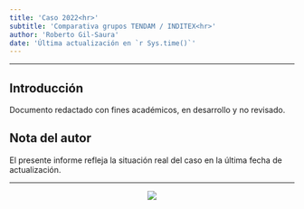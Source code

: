 ```yaml
---
title: 'Caso 2022<hr>'
subtitle: 'Comparativa grupos TENDAM / INDITEX<hr>'
author: 'Roberto Gil-Saura'
date: 'Última actualización en `r Sys.time()`'
---
```


---

## Introducción

Documento redactado con fines académicos, en desarrollo y no revisado.

## Nota del autor

El presente informe refleja la situación real del caso en la última fecha de actualización.

---

<div style="text-align: center;">![](img.jpg)</div>